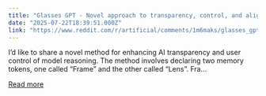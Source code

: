 ```yaml
---
title: "Glasses GPT - Novel approach to transparency, control, and alignment."
date: "2025-07-22T18:39:51.000Z"
link: "https://www.reddit.com/r/artificial/comments/1m6maks/glasses_gpt_novel_approach_to_transparency/"
---
```


I’d like to share a novel method for enhancing AI transparency and user control of model reasoning. The method involves declaring two memory tokens, one called “Frame” and the other called “Lens”. Fra...

[Read more](https://www.reddit.com/r/artificial/comments/1m6maks/glasses_gpt_novel_approach_to_transparency/)
